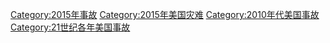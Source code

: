 [[Category:2015年事故|Category:2015年事故]]
[[Category:2015年美国灾难|Category:2015年美国灾难]]
[[Category:2010年代美国事故|Category:2010年代美国事故]]
[[Category:21世纪各年美国事故|Category:21世纪各年美国事故]]